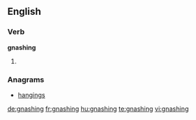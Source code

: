 ==English==

===Verb===
'''gnashing'''
# {{present participle of|[[gnash]]}}

===Anagrams===
* [[hangings#English|hangings]]

[[de:gnashing]]
[[fr:gnashing]]
[[hu:gnashing]]
[[te:gnashing]]
[[vi:gnashing]]